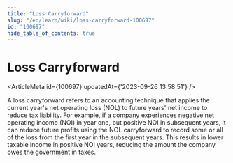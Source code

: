 ```yaml
---
title: "Loss Carryforward"
slug: "/en/learn/wiki/loss-carryforward-100697"
id: "100697"
hide_table_of_contents: true
---
```



# Loss Carryforward

<ArticleMeta id={100697} updatedAt={'2023-09-26 13:58:51'} />
<div className='border-solid border-b border-t-0 my-4 border-[var(--ifm-color-gray-300)]' />

A loss carryforward refers to an accounting technique that applies the current year's net operating loss (NOL) to future years' net income to reduce tax liability. For example, if a company experiences negative net operating income (NOI) in year one, but positive NOI in subsequent years, it can reduce future profits using the NOL carryforward to record some or all of the loss from the first year in the subsequent years. This results in lower taxable income in positive NOI years, reducing the amount the company owes the government in taxes.
